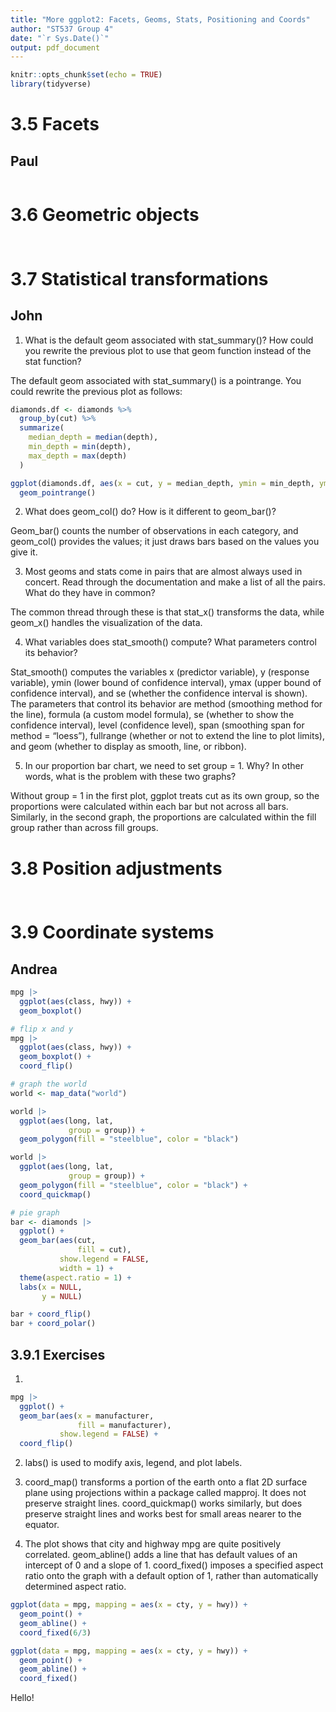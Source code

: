 ```yaml
---
title: "More ggplot2: Facets, Geoms, Stats, Positioning and Coords"
author: "ST537 Group 4"
date: "`r Sys.Date()`"
output: pdf_document
---
```


```r
knitr::opts_chunk$set(echo = TRUE)
library(tidyverse)
```

# 3.5 Facets
## Paul

```r

```

# 3.6 Geometric objects
## 

```r

```

# 3.7 Statistical transformations
## John

1.	What is the default geom associated with stat_summary()? How could you rewrite the previous plot to use that geom function instead of the stat function?

The default geom associated with stat_summary() is a pointrange. You could rewrite the previous plot as follows:

```r
diamonds.df <- diamonds %>%
  group_by(cut) %>%
  summarize(
    median_depth = median(depth),
    min_depth = min(depth),
    max_depth = max(depth)
  )

ggplot(diamonds.df, aes(x = cut, y = median_depth, ymin = min_depth, ymax = max_depth)) +
  geom_pointrange()
```

2.	What does geom_col() do? How is it different to geom_bar()?

Geom_bar() counts the number of observations in each category, and geom_col() provides the values; it just draws bars based on the values you give it.

3.	Most geoms and stats come in pairs that are almost always used in concert. Read through the documentation and make a list of all the pairs. What do they have in common?

The common thread through these is that stat_x() transforms the data, while geom_x() handles the visualization of the data. 

4.	What variables does stat_smooth() compute? What parameters control its behavior?

Stat_smooth() computes the variables x (predictor variable), y (response variable), ymin (lower bound of confidence interval), ymax (upper bound of confidence interval), and se (whether the confidence interval is shown). The parameters that control its behavior are method (smoothing method for the line), formula (a custom model formula), se (whether to show the confidence interval), level (confidence level), span (smoothing span for method = “loess”), fullrange (whether or not to extend the line to plot limits), and geom (whether to display as smooth, line, or ribbon). 

5.	In our proportion bar chart, we need to set group = 1. Why? In other words, what is the problem with these two graphs?

Without group = 1 in the first plot, ggplot treats cut as its own group, so the proportions were calculated within each bar but not across all bars. Similarly, in the second graph, the proportions are calculated within the fill group rather than across fill groups.


# 3.8 Position adjustments
## 

```r

```

# 3.9 Coordinate systems
## Andrea













```r
mpg |> 
  ggplot(aes(class, hwy)) +
  geom_boxplot()

# flip x and y
mpg |> 
  ggplot(aes(class, hwy)) +
  geom_boxplot() +
  coord_flip()

# graph the world
world <- map_data("world")

world |> 
  ggplot(aes(long, lat,
             group = group)) +
  geom_polygon(fill = "steelblue", color = "black") 

world |> 
  ggplot(aes(long, lat,
             group = group)) +
  geom_polygon(fill = "steelblue", color = "black") +
  coord_quickmap()    

# pie graph
bar <- diamonds |> 
  ggplot() +
  geom_bar(aes(cut,
               fill = cut),
           show.legend = FALSE,
           width = 1) +
  theme(aspect.ratio = 1) +
  labs(x = NULL, 
       y = NULL)

bar + coord_flip()
bar + coord_polar()
```
## 3.9.1 Exercises
1.
```r
mpg |> 
  ggplot() +
  geom_bar(aes(x = manufacturer, 
               fill = manufacturer),
           show.legend = FALSE) +
  coord_flip() 
```

2. labs() is used to modify axis, legend, and plot labels.

3. coord_map() transforms a portion of the earth onto a flat 2D surface plane using projections within a package called mapproj. It does not preserve straight lines. coord_quickmap() works similarly, but does preserve straight lines and works best for small areas nearer to the equator.

4. The plot shows that city and highway mpg are quite positively correlated. geom_abline() adds a line that has default values of an intercept of 0 and a slope of 1. coord_fixed() imposes a specified aspect ratio onto the graph with a default option of 1, rather than automatically determined aspect ratio. 

```r
ggplot(data = mpg, mapping = aes(x = cty, y = hwy)) +
  geom_point() + 
  geom_abline() +
  coord_fixed(6/3)

ggplot(data = mpg, mapping = aes(x = cty, y = hwy)) +
  geom_point() +
  geom_abline() +
  coord_fixed() 
```


Hello!


